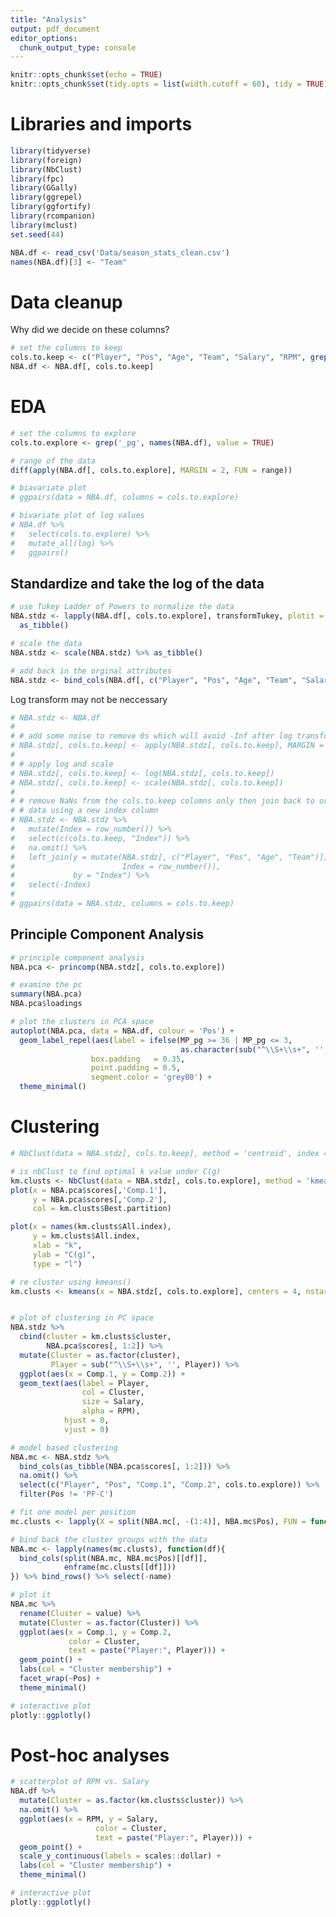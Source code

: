 ```yaml
---
title: "Analysis"
output: pdf_document
editor_options: 
  chunk_output_type: console
---
```


```r
knitr::opts_chunk$set(echo = TRUE)
knitr::opts_chunk$set(tidy.opts = list(width.cutoff = 60), tidy = TRUE)
```

# Libraries and imports
```r
library(tidyverse)
library(foreign)
library(NbClust)
library(fpc)
library(GGally)
library(ggrepel)
library(ggfortify)
library(rcompanion)
library(mclust)
set.seed(44)

NBA.df <- read_csv('Data/season_stats_clean.csv')
names(NBA.df)[3] <- "Team"

```


# Data cleanup
Why did we decide on these columns?

```r
# set the columns to keep
cols.to.keep <- c("Player", "Pos", "Age", "Team", "Salary", "RPM", grep('_pg', names(NBA.df), value = TRUE))
NBA.df <- NBA.df[, cols.to.keep]
```

# EDA

```r
# set the columns to explore
cols.to.explore <- grep('_pg', names(NBA.df), value = TRUE)

# range of the data
diff(apply(NBA.df[, cols.to.explore], MARGIN = 2, FUN = range))

# biavariate plot
# ggpairs(data = NBA.df, columns = cols.to.explore)

# bivariate plot of log values
# NBA.df %>% 
#   select(cols.to.explore) %>% 
#   mutate_all(log) %>% 
#   ggpairs()
```

## Standardize and take the log of the data

```r
# use Tukey Ladder of Powers to normalize the data
NBA.stdz <- lapply(NBA.df[, cols.to.explore], transformTukey, plotit = FALSE, quiet = TRUE) %>% 
  as_tibble()

# scale the data
NBA.stdz <- scale(NBA.stdz) %>% as_tibble()

# add back in the orginal attributes
NBA.stdz <- bind_cols(NBA.df[, c("Player", "Pos", "Age", "Team", "Salary", "RPM")], NBA.stdz)

```


Log transform may not be neccessary
```r
# NBA.stdz <- NBA.df
# 
# # add some noise to remove 0s which will avoid -Inf after log transformation
# NBA.stdz[, cols.to.keep] <- apply(NBA.stdz[, cols.to.keep], MARGIN = 2, jitter, amount = 0.001)
# 
# # apply log and scale
# NBA.stdz[, cols.to.keep] <- log(NBA.stdz[, cols.to.keep])
# NBA.stdz[, cols.to.keep] <- scale(NBA.stdz[, cols.to.keep])
# 
# # remove NaNs from the cols.to.keep columns only then join back to original
# # data using a new index column
# NBA.stdz <- NBA.stdz %>% 
#   mutate(Index = row_number()) %>% 
#   select(c(cols.to.keep, "Index")) %>% 
#   na.omit() %>% 
#   left_join(y = mutate(NBA.stdz[, c("Player", "Pos", "Age", "Team")],
#                        Index = row_number()),
#             by = "Index") %>% 
#   select(-Index)
# 
# ggpairs(data = NBA.stdz, columns = cols.to.keep)
```

## Principle Component Analysis
```r
# principle component analysis
NBA.pca <- princomp(NBA.stdz[, cols.to.explore])

# examine the pc
summary(NBA.pca)
NBA.pca$loadings

# plot the clusters in PCA space
autoplot(NBA.pca, data = NBA.df, colour = 'Pos') + 
  geom_label_repel(aes(label = ifelse(MP_pg >= 36 | MP_pg <= 3, 
                                      as.character(sub("^\\S+\\s+", '', Player)), '' )),
                  box.padding   = 0.35, 
                  point.padding = 0.5,
                  segment.color = 'grey80') +
  theme_minimal()

```


# Clustering
```r
# NbClust(data = NBA.stdz[, cols.to.keep], method = 'centroid', index = 'ch')

# is nbClust to find optimal k value under C(g)
km.clusts <- NbClust(data = NBA.stdz[, cols.to.explore], method = 'kmeans', index = 'ch')
plot(x = NBA.pca$scores[,'Comp.1'],
     y = NBA.pca$scores[,'Comp.2'],
     col = km.clusts$Best.partition)

plot(x = names(km.clusts$All.index),
     y = km.clusts$All.index,
     xlab = "k",
     ylab = "C(g)",
     type = "l")

# re cluster using kmeans()
km.clusts <- kmeans(x = NBA.stdz[, cols.to.explore], centers = 4, nstart = 100)


# plot of clustering in PC space
NBA.stdz %>% 
  cbind(cluster = km.clusts$cluster,
        NBA.pca$scores[, 1:2]) %>% 
  mutate(Cluster = as.factor(cluster),
         Player = sub("^\\S+\\s+", '', Player)) %>% 
  ggplot(aes(x = Comp.1, y = Comp.2)) +
  geom_text(aes(label = Player,
                col = Cluster,
                size = Salary,
                alpha = RPM),
            hjust = 0,
            vjust = 0)

# model based clustering
NBA.mc <- NBA.stdz %>% 
  bind_cols(as_tibble(NBA.pca$scores[, 1:2])) %>% 
  na.omit() %>% 
  select(c("Player", "Pos", "Comp.1", "Comp.2", cols.to.explore)) %>% 
  filter(Pos != 'PF-C')

# fit one model per position
mc.clusts <- lapply(X = split(NBA.mc[, -(1:4)], NBA.mc$Pos), FUN = function(x) Mclust(data = x, G = 4)$classification)

# bind back the cluster groups with the data
NBA.mc <- lapply(names(mc.clusts), function(df){
  bind_cols(split(NBA.mc, NBA.mc$Pos)[[df]],
            enframe(mc.clusts[[df]]))
}) %>% bind_rows() %>% select(-name)

# plot it
NBA.mc %>% 
  rename(Cluster = value) %>%
  mutate(Cluster = as.factor(Cluster)) %>%
  ggplot(aes(x = Comp.1, y = Comp.2,
             color = Cluster,
             text = paste("Player:", Player))) +
  geom_point() +
  labs(col = "Cluster membership") +
  facet_wrap(~Pos) +
  theme_minimal()

# interactive plot
plotly::ggplotly()

```

# Post-hoc analyses

```r
# scatterplot of RPM vs. Salary
NBA.df %>% 
  mutate(Cluster = as.factor(km.clusts$cluster)) %>% 
  na.omit() %>% 
  ggplot(aes(x = RPM, y = Salary,
                   color = Cluster,
                   text = paste("Player:", Player))) +
  geom_point() +
  scale_y_continuous(labels = scales::dollar) +
  labs(col = "Cluster membership") +
  theme_minimal()

# interactive plot
plotly::ggplotly()

```


